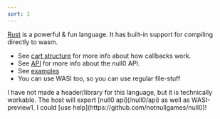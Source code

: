 ```yaml
---
sort: 1
---
```



<Callout emoji='🦀'>[Rust](https://www.rust-lang.org/) is a powerful & fun language. It has built-in support for compiling directly to wasm.</Callout>

- See [cart structure](/null0/cart) for more info about how callbacks work.
- See [API](/null0/api) for more info about the null0 API.
- See [examples](https://github.com/notnullgames/notnullgames/tree/main/examples/)
- You can use WASI too, so you can use regular file-stuff

<Callout emoji='☠️' className='alert-soft alert-warning'>
  I have not made a header/library for this language, but it is technically workable. The host will export [null0 api](/null0/api) as well as WASI-preview1. I could [use help](https://github.com/notnullgames/null0)!
</Callout>
